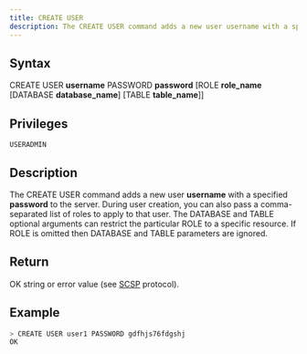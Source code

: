 ```yaml
---
title: CREATE USER
description: The CREATE USER command adds a new user username with a specified password to the server
---
```


## Syntax

CREATE USER **username** PASSWORD **password** [ROLE **role_name** [DATABASE **database_name**] [TABLE **table_name**]]

## Privileges

```
USERADMIN
```

## Description

The CREATE USER command adds a new user **username** with a specified **password** to the server. During user creation, you can also pass a comma-separated list of roles to apply to that user. The DATABASE and TABLE optional arguments can restrict the particular ROLE to a specific resource. If ROLE is omitted then DATABASE and TABLE parameters are ignored.

## Return

OK string or error value (see [SCSP](https://github.com/sqlitecloud/sdk/blob/master/PROTOCOL.md) protocol).

## Example

```bash
> CREATE USER user1 PASSWORD gdfhjs76fdgshj
OK
```
